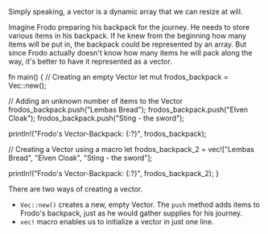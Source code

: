 Simply speaking, a vector is a dynamic array that we can resize at will.

Imagine Frodo preparing his backpack for the journey. He needs to store various items in his backpack. If he knew from the beginning how many items will be put in, the backpack could be represented by an array. But since Frodo actually doesn't know how many items he will pack along the way, it's better to have it represented as a vector.

fn main() {
  // Creating an empty Vector
  let mut frodos_backpack = Vec::new();

  // Adding an unknown number of items to the Vector
  frodos_backpack.push("Lembas Bread");
  frodos_backpack.push("Elven Cloak");
  frodos_backpack.push("Sting - the sword");

  println!("Frodo's Vector-Backpack: {:?}", frodos_backpack);

  // Creating a Vector using a macro
  let frodos_backpack_2 = vec!["Lembas Bread", "Elven Cloak", "Sting - the sword"];

  println!("Frodo's Vector-Backpack: {:?}", frodos_backpack_2);
}

There are two ways of creating a vector.
- `Vec::new()` creates a new, empty Vector. The `push` method adds items to Frodo's backpack, just as he would gather supplies for his journey.
- `vec!` macro enables us to initialize a vector in just one line.